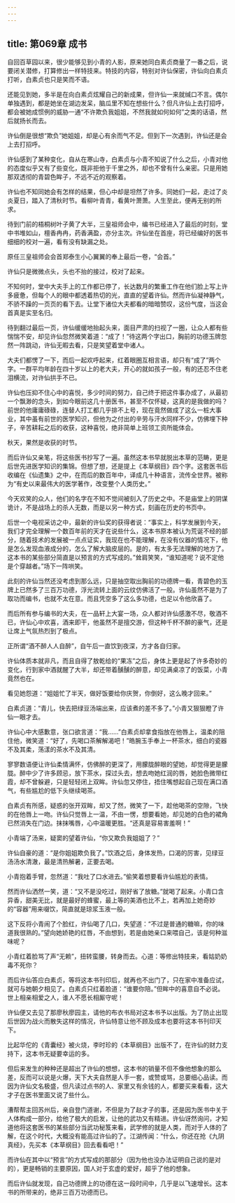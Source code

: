 ```yaml
---
---
---
```

title: 第069章 成书
---





自回百草园以来，很少能够见到小青的人影，原来她同白素贞商量了一番之后，说要闭关潜修，打算修出一样特技来。特技的内容，特别对许仙保密，许仙向白素贞打听，白素贞也只是笑而不语。

还能见到她，多半是在向白素贞炫耀自己的新成果，但许仙一来就缄口不言。偶尔单独遇到，都是她坐在湖边发呆，脑瓜里不知在想些什么？但凡许仙上去打招呼，都会被她成惯例的威胁一通“不许欺负我姐姐，不然我就如何如何”之类的话语，然后就扬长而去。

许仙倒是很想“欺负”她姐姐，却是心有余而气不足。但到下一次遇到，许仙还是会上去打招呼。

许仙感到了某种变化，自从在寒山寺，白素贞与小青不知说了什么之后，小青对他的态度似乎又有了些变化，既非拒他于千里之外，却也不曾有什么亲密。只是用她那双透彻的青碧色眸子，不远不近的观察着。

许仙也不知同她会有怎样的结果，但心中却是坦然了许多。同她们一起，走过了炎炎夏日，踏入了清秋时节。看柳叶青青，看黄叶萧萧。人生至此，便再无别的所求。

待到门前的梧桐树叶子黄了大半，三皇祖师会中，编书已经进入了最后的时刻，堂中书堆如山，檀香冉冉，药香满盈，亦分主次。许仙坐在首座，将已经编好的医书细细的校对一遍，看有没有缺漏之处。

原任三皇祖师会会首郑泰生小心翼翼的奉上最后一卷，“会首。”

许仙只是微微点头，头也不抬的接过，校对了起来。

不知何时，堂中大夫手上的工作都已停了，长达数月的繁重工作在他们脸上写上许多疲惫，但每个人的眼中都透着热切的光，直直的望着许仙。然而许仙凝神静气，不骄不躁的一页页的看下去。让堂下诸位大夫都看的暗暗赞叹，这份气度，当这会首真是实至名归。

待到翻过最后一页，许仙缓缓地抬起头来，面目严肃的扫视了一圈，让众人都有些惴惴不安，却见许仙忽然微笑着道：“成了！”待这两个字出口，胸前的功德玉牌忽然一阵跳动，许仙无暇去看，只是笑望着堂中诸人。

大夫们都愣了一下，而后一起欢呼起来，红着眼圈互相言语，却只有“成了”两个字。一群平均年龄在四十岁以上的老大夫，开心的就如孩子一般，有的还忍不住老泪横流，对许仙拱手不已。

许仙也压抑不住心中的喜悦，多少时间的努力，自己终于把这件事办成了，从最初一个飘渺的念头，到如今眼前这几十册医书，甚至不仅怀疑，这真的是我做的吗？前世的他庸庸碌碌，连替人打工都几乎排不上号，现在竟然做成了这么一桩大事业，其中虽有前世的医学知识，但他为之付出的辛劳与汗水同样不少，仿佛埋下种子，辛苦耕耘之后的收获，这种喜悦，绝非简单上班领工资所能体会。

秋天，果然是收获的时节。

而后许仙又亲笔，将这些医书抄写了一遍。虽然这本书早就脱出本草的范畴，更是后世先进医学知识的集锦。但想了想，还是提上《本草纲目》四个字。这套医书后收编在《仙遗集》之中，在而后的数百年中，译成几十种语言，流传全世界。被称为“有史以来最伟大的医学著作，改变整个人类历史。”

今天欢笑的众人，他们的名字在不知不觉间被刻入了历史之中。不是庙堂上的阴谋诡计，不是战场上的杀人无数，而是以另一种方式，刻画在历史的书页中。

后世一个电视采访之中，最新的许仙奖的获得者说：“事实上，科学发展到今天，我们才完全理解一个数百年前的天才在说些什么，这本书原本被认为荒诞不经的部分，随着技术的发展被一点点证实，我现在也不能理解，在没有仪器的情况下，他是怎么发现血液成分的，怎么了解大脑皮层的。是的，有太多无法理解的地方了。这本书的某些部分简直是以预言的方式写成的。”耸肩笑笑，“谁知道呢？说不定他是个穿越者。”场下一阵哄笑。

此刻的许仙当然还没考虑到那么远，只是抽空取出胸前的功德牌一看，青碧色的玉牌上已然多了三百万功德，浮光流转上面的云纹仿佛活了一般。许仙虽然不是为了取功而编书，也就不太在意。而且凭空多了这么多功德，也足以令他欣喜了。

而后所有参与编书的大夫，在一品轩上大宴一场，众人都对许仙感激不尽，敬酒不已，许仙心中欢喜，酒来即干，他虽然不是擅交游，但这种千杯不醉的豪气，还是让席上气氛热烈到了极点。

正所谓“酒不醉人人自醉”，自午后一直饮到夜深，方才各自归家。

许仙体质本就非凡，而且自得了敖乾给的“果冻”之后，身体上更是起了许多奇妙的变化，行到家中酒就醒了大半，却还带着醺醺的醉意，却见满桌凉了的饭菜，小青竟然也在。

看见她怨道：“姐姐忙了半天，做好饭要给你庆贺，你倒好，这么晚才回来。”

白素贞道：“青儿，快去把绿豆汤端出来，应该煮的差不多了。”小青又狠狠瞪了许仙一眼才去。

许仙心中大感歉意，张口欲言道：“我……”白素贞却拿食指放在他唇上，温柔的阻住他，微笑道：“好了，先喝口茶解解渴吧！”皓腕玉手奉上一杯茶水，细白的瓷器不及其柔，荡漾的茶水不及其清。

寥寥数语便让许仙柔情满怀，仿佛醉的更深了，用朦胧醉眼的望她，却觉得更是朦胧。醉中少了许多顾忌，放下茶水，探过头去，想去吻她红润的唇，她脸色微带红霞，却不曾躲避，只是轻轻闭上双眸。许仙忽又停住，捂住嘴想起自己现在满口酒气，有些尴尬的低下头继续喝茶。

白素贞有所感，疑惑的张开双眸，却又了然，微笑了一下，趁他喝茶的空隙，飞快的在他唇上一吻。许仙只觉唇上一温，不由一愣，想要看她，却见她的白色的裙角已然消失在门边。抹抹嘴唇，心中温暖更胜。“还真是容易害羞啊！”

小青端了汤来，疑窦的望着许仙，“你又欺负我姐姐了？”

许仙自豪的道：“是你姐姐欺负我了。”饮酒之后，身体发热，口渴的厉害，见绿豆汤汤水清澈，最是清热解暑，正要去喝。

小青抱着手臂，忽然道：“我吐了口水进去。”偷笑着想要看许仙尴尬的表情。

然而许仙洒然一笑，道：“又不是没吃过，刚好省了放糖。”就喝了起来。小青口含异香，甜美无比，就是最好的蜂蜜，最上等的美酒也比不上，若再加上她奇妙的“容器”用来啜饮，简直就是琼浆玉液一般。

这下反将小青闹了个脸红，许仙喝了几口，失望道：“不过是普通的糖嘛，你的味道我很熟的。”望向她娇艳的红唇，不由想到，若是由她亲口来喂自己，该是何种滋味呢？

小青红着脸骂了声“无赖”，扭转蛮腰，转身而去。心道：等修出特技来，看姑奶奶毒不死你？

而后许仙答应白素贞，等将这本书刊印后，就再也不出门了，只在家中准备应试，就可与她朝夕相见了。白素贞只红着脸道：“谁要你陪。”但眸中的喜意自不必说。世上相亲相爱之人，谁人不愿长相厮守呢！

许仙便又去见了那廖秋廖园主，请他的布衣书局对这本书予以出版。为了防止出现后世因为战火而散失这样的情况，许仙特意让他不顾及成本也要将这本书刊印天下。

比起华佗的《青囊经》被火烧，李时珍的《本草纲目》出版不了，在许仙的财力支持下，这本书无疑要幸运的多。

但后来发生的种种还是超出了许仙的想想，这本书的销量不但不像他想象的那么差，反而可以说是火爆，天下大夫自然是人手一套，或赞或骂，总要细心品读。而因为许仙文名极盛，但凡读过点书的人、家里又有余钱的人，都要买来看看，这大才子在医书里面又说了些什么。

漕帮帮主回苏州后，亲自登门道谢，不但是为了赵才子的事，还是因为医书中关于人体构成一部分，给他了极大的启发，让他的武功又有精进。许仙讶然询问，才知道他将这套医书的某些部分当武功秘笈来看，武学修的就是人类，而对于人体的了解，在这个时代，大概没有能高过许仙的了。江湖传闻：“什么，你还在抢《九阴真经》，先买本《本草纲目》回去看看吧！”

而许仙在其中以“预言”的方式写成的那部分（因为他也没办法证明自己说的是对的），更是畅销的主要原因，国人对于玄虚的爱好，超乎了他的想象。

而后许仙就发现，自己功德牌上的功德在这一段时间中，几乎是以飞速增长。这本书的所带来的，绝非三百万功德而已。